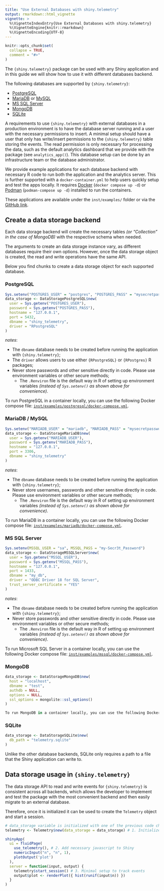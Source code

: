 ```yaml
---
title: "Use External Databases with shiny.telemetry"
output: rmarkdown::html_vignette
vignette: >
  %\VignetteIndexEntry{Use External Databases with shiny.telemetry}
  %\VignetteEngine{knitr::rmarkdown}
  %\VignetteEncoding{UTF-8}
---
```


```r
knitr::opts_chunk$set(
  collapse = TRUE,
  comment = "#>"
)
```

The `{shiny.telemetry}` package can be used with any Shiny application and in this guide we will show how to use it with different databases backend.

The following databases are supported by `{shiny.telemetry}`:

- [PostgreSQL](https://www.postgresql.org/docs/current/index.html)
- [MariaDB](https://mariadb.org/documentation/) or [MySQL](https://dev.mysql.com/doc/refman/en/)
- [MS SQL Server](https://learn.microsoft.com/en-us/sql/sql-server/)
- [MongoDB](https://www.mongodb.com/docs/manual/)
- [SQLite](https://www.sqlite.org/docs.html)

A requirements to use `{shiny.telemetry}` with external databases in a production environment is to have the database server running and a user with the necessary permissions to insert.
A minimal setup should have a user that only has write/insert permissions to the `{shiny.telemetry}` table storing the events.
The read permission is only necessary for processing the data, such as the default analytics dashboard that we provide with the package (see `analytics_app()`).
This database setup can be done by an infrastructure team or the database administrator.

We provide example applications for each database backend with necessary R code to run both the application and the analytics server.
This is further supported with a `docker-container.yml` to help users quickly setup and test the apps locally.
It requires [Docker](https://docs.docker.com/reference/) (`docker compose up -d`) or [Podman](https://podman.io/docs) (`podman-compose up -d`) installed to run the containers.

These applications are available under the `inst/examples/` folder or via the [GitHub link](https://github.com/Appsilon/shiny.telemetry/tree/main/inst/examples).

## Create a data storage backend {.tabset}

Each data storage backend will create the necessary tables _(or "Collection" in the case of MongoDB)_ with the respective schema when needed.

The arguments to create an data storage instance vary, as different databases require their own options.
However, once the data storage object is created, the read and write operations have the same API.

Below you find chunks to create a data storage object for each supported database.

### PostgreSQL

```r
Sys.setenv("POSTGRES_USER" = "postgres", "POSTGRES_PASS" = "mysecretpassword")
data_storage <- DataStoragePostgreSQL$new(
  user = Sys.getenv("POSTGRES_USER"),
  password = Sys.getenv("POSTGRES_PASS"),
  hostname = "127.0.0.1",
  port = 5432,
  dbname = "shiny_telemetry",
  driver = "RPostgreSQL"
)
```

_notes_:

- The `dbname` database needs to be created before running the application with `{shiny.telemetry}`;
- The `driver` allows users to use either `{RPostgreSQL}` or `{RPostgres}` R packages;
- Never store passwords and other sensitive directly in code. Please use environment variables or other secure methods;
  - The `.Renviron` file is the default way in R of setting up environment variables _(instead of `Sys.setenv()` as shown above for convenience)_.

To run PostgreSQL in a container locally, you can use the following Docker compose file: [`inst/examples/postgresql/docker-compose.yml`](https://github.com/Appsilon/shiny.telemetry/blob/main/inst/examples/postgresql/docker-compose.yml).


### MariaDB / MySQL

```r
Sys.setenv("MARIADB_USER" = "mariadb", "MARIADB_PASS" = "mysecretpassword")
data_storage <- DataStorageMariaDB$new(
  user = Sys.getenv("MARIADB_USER"), 
  password = Sys.getenv("MARIADB_PASS"),
  hostname = "127.0.0.1",
  port = 3306,
  dbname = "shiny_telemetry"
)
```

_notes_:

- The `dbname` database needs to be created before running the application with `{shiny.telemetry}`;
- Never store usernames, passwords and other sensitive directly in code. Please use environment variables or other secure methods;
  - The `.Renviron` file is the default way in R of setting up environment variables _(instead of `Sys.setenv()` as shown above for convenience)_.

To run MariaDB in a container locally, you can use the following Docker compose file: [`inst/examples/mariadb/docker-compose.yml`](https://github.com/Appsilon/shiny.telemetry/blob/main/inst/examples/mariadb/docker-compose.yml).

### MS SQL Server

```r
Sys.setenv(MSSQL_USER = "sa", MSSQL_PASS = "my-Secr3t_Password")
data_storage <- DataStorageMSSQLServer$new(
  user = Sys.getenv("MSSQL_USER"),
  password = Sys.getenv("MSSQL_PASS"),
  hostname = "127.0.0.1", 
  port = 1433,
  dbname = "my_db", 
  driver = "ODBC Driver 18 for SQL Server", 
  trust_server_certificate = "YES"
)
```

_notes_: 

- The `dbname` database needs to be created before running the application with `{shiny.telemetry}`;
- Never store passwords and other sensitive directly in code. Please use environment variables or other secure methods;
  - The `.Renviron` file is the default way in R of setting up environment variables _(instead of `Sys.setenv()` as shown above for convenience)_.

To run Microsoft SQL Server in a container locally, you can use the following Docker compose file: [`inst/examples/mssql/docker-compose.yml`](https://github.com/Appsilon/shiny.telemetry/blob/main/inst/examples/mssql/docker-compose.yml).

### MongoDB

```r
data_storage <- DataStorageMongoDB$new(
  host = "localhost",
  dbname = "test",
  authdb = NULL,
  options = NULL,
  ssl_options = mongolite::ssl_options()
)

To run MongoDB in a container locally, you can use the following Docker compose file: [`inst/examples/mssql/docker-compose.yml`](https://github.com/Appsilon/shiny.telemetry/blob/main/inst/examples/mongodb/docker-compose.yml).
```

### SQLite

```r
data_storage <- DataStorageSQLite$new(
  db_path = "telemetry.sqlite"
)
```

Unlike the other database backends, SQLite only requires a path to a file that the Shiny application can write to.

## Data storage usage in `{shiny.telemetry}`

The data storage API to read and write events for `{shiny.telemetry}` is consistent across all backends, which allows the developer to implement and test the package with the most convenient backend and then easily migrate to an external database.

Therefore, once it is initialized it can be used to create the `Telemetry` object and start a session.

```r
# data_storage variable is initialized with one of the previous code chunks.
telemetry <- Telemetry$new(data_storage = data_storage) # 1. Initialize telemetry with object created above

shinyApp(
  ui = fluidPage(
    use_telemetry(), # 2. Add necessary javascript to Shiny
    numericInput("n", "n", 1),
    plotOutput('plot')
  ),
  server = function(input, output) {
    telemetry$start_session() # 3. Minimal setup to track events
    output$plot <- renderPlot({ hist(runif(input$n)) })
  }
)
```
